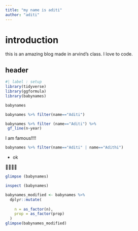 ```yaml
---
title: "my name is aditi"
author: "aditi"
---
```


# introduction

this is an amazing blog made in arvind's class. I love to code.

## header

```r
#| label : setup
library(tidyverse)
library(ggformula)
library(babynames)

```

```r
babynames
```

```r
babynames %>% filter(name=="Aditi")
```

```r
babynames %>% filter (name=="Aditi") %>%
 gf_line(n~year)
```

I am famous!!!!

```r
babynames %>% filter(name=="Aditi" | name=="Adithi")
```

-   ok

🦠🦐🥖🤪

```r
glimpse (babynames)
```

```r
inspect (babynames)
```

```r
babynames_modified <- babynames %>%
  dplyr::mutate(
    
    n = as_factor(n),
    prop = as_factor(prop)
  )
glimpse(babynames_modified)
```
